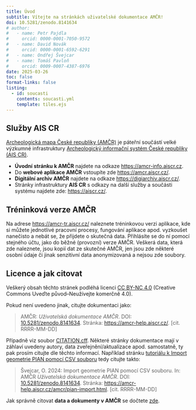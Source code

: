 ```yaml
---
title: Úvod
subtitle: Vítejte na stránkách uživatelské dokumentace AMČR!
doi: 10.5281/zenodo.8141634
# author: 
#   - name: Petr Pajdla
#     orcid: 0000-0001-7050-9572
#   - name: David Novák
#     orcid: 0000-0001-6592-6291
#   - name: Ondřej Švejcar 
#   - name: Tomáš Pavloň
#     orcid: 0009-0007-4387-6976
date: 2025-03-26
toc: false
format-links: false
listing:
  - id: soucasti
    contents: soucasti.yml
    template: tiles.ejs
---
```


::: {#soucasti .column-body}

:::

<!-- Uživatelská dokumentace AMČR je členěna do několika úrovní:

- Na [úvodní stránce](index.qmd) najdete [základní informace](zakladni-info/zakladni-info.qmd) o celém systému, nápovědu k [uživatelským účtům](zakladni-info/ucty.qmd) a stručný souhrn [historie](zakladni-info/historie.qmd).
- V sekci [O systému](o-systemu/index.qmd) je rámcově popsán používaný datový model a struktura systému, řízené slovníky apod.;
- Následují sekce pro jednotlivé součásti AMČR:
  - [webovou aplikaci AMČR](amcr/index.qmd) jako hlavní rozhraní pro práci s daty AMČR;
  - [Digitální archiv AMČR](digiarchiv/index.qmd), který slouží k prohlížení a vyhledávání v AMČR; 
  - [API](https://api.aiscr.cz/){.external}, které prostřednictvím protokolu OAI-PMH umožňuje hromadné sklízení dat AMČR, je pak popsáno na samostané stránce.
- Sekce [Zpravodaj](zpravodaj/index.qmd) obsahuje jednotlivá vydání občasníku určeného uživatelům AMČR. -->


::: {.callout-important}

## Služby AIS CR

[Archeologická mapa České republiky (AMČR)](https://amcr-info.aiscr.cz/){.external}
je páteřní součástí velké výzkumné infrastruktury [Archeologický informační systém České republiky (AIS CR)](https://aiscr.cz/){.external}.

- **Úvodní stránku k AMČR** najdete na odkaze [https://amcr-info.aiscr.cz](https://amcr-info.aiscr.cz){.external}.
- Do **webové aplikace AMČR** vstoupíte zde [https://amcr.aiscr.cz/](https://amcr.aiscr.cz/){.external}.
- **Digitální archiv AMČR** najdete na odkaze [https://digiarchiv.aiscr.cz/](https://digiarchiv.aiscr.cz/){.external}.
- Stránky infrastruktury **AIS CR** s odkazy na další služby a součásti systému najdete zde: [https://aiscr.cz/](https://aiscr.cz/){.external}.

:::

::: {.callout-tip}

## Tréninková verze AMČR

Na adrese [https://amcr-tr.aiscr.cz/](https://amcr-tr.aiscr.cz/){.external} naleznete tréninkovou verzi aplikace, kde si můžete jednotlivé pracovní procesy, fungování aplikace apod. vyzkoušet nanečisto a nebát se, že přijdete o skutečná data.
Přihlásíte se do ní pomocí stejného účtu, jako do běžné (provozní) verze AMČR.
Veškerá data, která zde naleznete, jsou kopií dat ze skutečné AMČR, jen jsou zde některé osobní údaje či jinak senzitivní data anonymizovaná a nejsou zde soubory.

:::


## Licence a jak citovat

Veškerý obsah těchto stránek podléhá licenci [CC BY-NC 4.0](https://creativecommons.org/licenses/by-nc/4.0/){.external} (Creative Commons Uveďte původ--Neužívejte komerčně 4.0). 

Pokud není uvedeno jinak, citujte dokumentaci jako:

> AMČR: *Uživatelská dokumentace AMČR*. DOI: [10.5281/zenodo.8141634](https://www.doi.org/10.5281/zenodo.8141634). Stránka: [https://amcr-help.aiscr.cz/](https://amcr-help.aiscr.cz/). [cit. RRRR-MM-DD]

Případně viz soubor [CITATION.cff](CITATION.cff). 
Některé stránky dokumentace mají v záhlaví uvedeny autory, data zveřejnění/aktualizace apod. samostatně, ty pak prosím citujte dle těchto informací.
Například stránku [tutoriálu k Import geometrie PIAN pomocí CSV souboru](/amcr/pian-import.qmd) tedy citujte takto:

> Švejcar, O. 2024: Import geometrie PIAN pomocí CSV souboru. In: AMČR *Uživatelská dokumentace AMČR*. DOI: [10.5281/zenodo.8141634](https://www.doi.org/10.5281/zenodo.8141634). Stránka: [https://amcr-help.aiscr.cz/amcr/pian-import.html](https://amcr-help.aiscr.cz/amcr/pian-import.html). [cit. RRRR-MM-DD]

Jak správně citovat **data a dokumenty v AMČR** se dočtete [zde](/digiarchiv/citace.qmd).      

<!-- ::: {.callout-note  collapse="true"}

# Jak upravovat

Pro úpravy stačí kliknout na *Edit this page* v pravo pod navigací.
Odkaz vede do [GitHub](https://github.com/ARUP-CAS/aiscr-webamcr-help/)
repozitáře přímo na daný dokument, který lze rovnou upravovat (mám-li dostatečná práva).
Při **commitu** se spustí akce, která celou stránku aktalizuje a nasadí
(při větším množství úprav je tedy rozumné upravovat lokálně a **push** používat
jen při ukončení práce, je to sice cizí výpočetní síla a nic nás nestojí, ale nemusí běžet zbytečně).

Návod ke Quarto je zde: <https://quarto.org/>.

Jednotlivé dokumenty jsou formátovány pomocí [markdownu](https://www.markdownguide.org/):

- **\#** Nadpis 1. úrovně.
- **\#\#** Nadpis 2. úrovně atd.
- **\***Text**\*** *kurzívou*.
- **\*\***Text**\*\*** **tučně**.
- **\[**Text odkazu**\]\(**url**\)** vytvoří [link](https://www.aiscr.cz/).
- Obrázek se vkládá obdobně: **\!\[**Popisek obrázku**\]\(**cesta fig/...**\)**.
- Dvě mezery na konci řádku vytvoří nový odstavec, pro čitelnost je lepší vynechat celý řádek.

## Tabulky

Tabulky lze vkládat ručně jako text formátovaný v Markdownu, viz <https://quarto.org/docs/authoring/tables.html>.
Druhou variantou je pak stavět tabulky automatizovaně z CSV souborů.
CSV v UTF8 oddělené čárkami, s textovými buňkami ohraničenými dvojitými uvozovkami (")
vkládejte do složky `./tabs/`.

Tabulku lze pak vložit tímhle kódem:
```{{r}}
#| label: tbl-role              # popisek pro křížové odkazy
#| tbl-cap: "Uživatelské role." # popisek tabulky zobrazený v textu

read.csv("tabs/table.csv") |>   #  "table" nahradit za skutečný název tabulky
  knitr::kable()
```

::: -->
